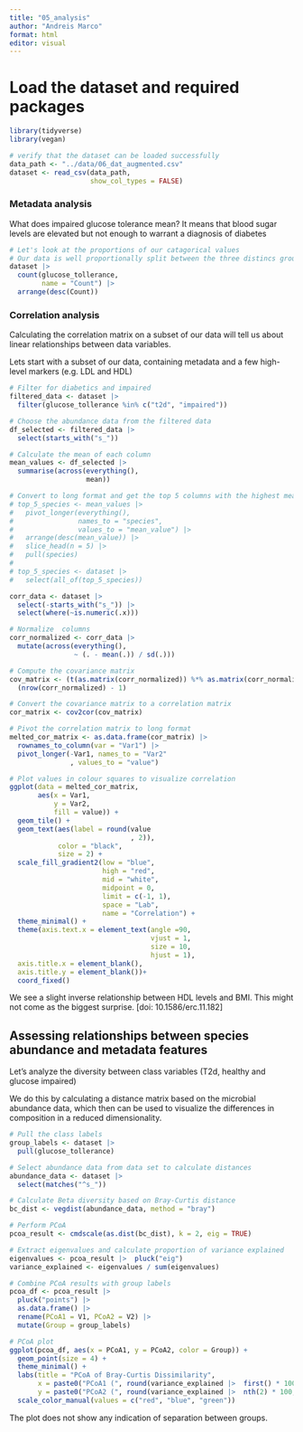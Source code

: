 ```yaml
---
title: "05_analysis"
author: "Andreis Marco"
format: html
editor: visual
---
```


# Load the dataset and required packages

```r
library(tidyverse)
library(vegan)
```

```r
# verify that the dataset can be loaded successfully
data_path <- "../data/06_dat_augmented.csv"
dataset <- read_csv(data_path,
                    show_col_types = FALSE)
```

### Metadata analysis

What does impaired glucose tolerance mean? It means that blood sugar levels are elevated but not enough to warrant a diagnosis of diabetes

```r
# Let's look at the proportions of our catagorical values
# Our data is well proportionally split between the three distincs groups of "disease"
dataset |> 
  count(glucose_tollerance,
        name = "Count") |> 
  arrange(desc(Count))
```

### Correlation analysis

Calculating the correlation matrix on a subset of our data will tell us about linear relationships between data variables.

Lets start with a subset of our data, containing metadata and a few high-level markers (e.g. LDL and HDL)

```r
# Filter for diabetics and impaired
filtered_data <- dataset |> 
  filter(glucose_tollerance %in% c("t2d", "impaired"))

# Choose the abundance data from the filtered data
df_selected <- filtered_data |> 
  select(starts_with("s_"))

# Calculate the mean of each column
mean_values <- df_selected |> 
  summarise(across(everything(),
                   mean))

# Convert to long format and get the top 5 columns with the highest mean values
# top_5_species <- mean_values |> 
#   pivot_longer(everything(),
#                names_to = "species",
#                values_to = "mean_value") |> 
#   arrange(desc(mean_value)) |> 
#   slice_head(n = 5) |> 
#   pull(species)
# 
# top_5_species <- dataset |> 
#   select(all_of(top_5_species))
```

```r
corr_data <- dataset |> 
  select(-starts_with("s_")) |> 
  select(where(~is.numeric(.x))) 

# Normalize  columns
corr_normalized <- corr_data |> 
  mutate(across(everything(),
                ~ (. - mean(.)) / sd(.)))

# Compute the covariance matrix
cov_matrix <- (t(as.matrix(corr_normalized)) %*% as.matrix(corr_normalized)) / 
  (nrow(corr_normalized) - 1)

# Convert the covariance matrix to a correlation matrix
cor_matrix <- cov2cor(cov_matrix)

# Pivot the correlation matrix to long format
melted_cor_matrix <- as.data.frame(cor_matrix) |> 
  rownames_to_column(var = "Var1") |> 
  pivot_longer(-Var1, names_to = "Var2"
               , values_to = "value")

# Plot values in colour squares to visualize correlation
ggplot(data = melted_cor_matrix,
       aes(x = Var1,
           y = Var2,
           fill = value)) +
  geom_tile() +
  geom_text(aes(label = round(value
                              , 2)),
            color = "black",
            size = 2) + 
  scale_fill_gradient2(low = "blue",
                       high = "red",
                       mid = "white", 
                       midpoint = 0,
                       limit = c(-1, 1),
                       space = "Lab", 
                       name = "Correlation") +
  theme_minimal() +
  theme(axis.text.x = element_text(angle =90,
                                   vjust = 1, 
                                   size = 10,
                                   hjust = 1),
  axis.title.x = element_blank(),
  axis.title.y = element_blank())+
  coord_fixed()
```

We see a slight inverse relationship between HDL levels and BMI. This might not come as the biggest surprise. \[doi: 10.1586/erc.11.182\]

## Assessing relationships between species abundance and metadata features

Let's analyze the diversity between class variables (T2d, healthy and glucose impaired)

We do this by calculating a distance matrix based on the microbial abundance data, which then can be used to visualize the differences in composition in a reduced dimensionality.

```r
# Pull the class labels
group_labels <- dataset |> 
  pull(glucose_tollerance)

# Select abundance data from data set to calculate distances
abundance_data <- dataset |> 
  select(matches("^s_"))

# Calculate Beta diversity based on Bray-Curtis distance
bc_dist <- vegdist(abundance_data, method = "bray")

# Perform PCoA
pcoa_result <- cmdscale(as.dist(bc_dist), k = 2, eig = TRUE)

# Extract eigenvalues and calculate proportion of variance explained
eigenvalues <- pcoa_result |>  pluck("eig")
variance_explained <- eigenvalues / sum(eigenvalues)

# Combine PCoA results with group labels 
pcoa_df <- pcoa_result |> 
  pluck("points") |> 
  as.data.frame() |>  
  rename(PCoA1 = V1, PCoA2 = V2) |> 
  mutate(Group = group_labels)
```

```r
# PCoA plot
ggplot(pcoa_df, aes(x = PCoA1, y = PCoA2, color = Group)) +
  geom_point(size = 4) +
  theme_minimal() +
  labs(title = "PCoA of Bray-Curtis Dissimilarity",
       x = paste0("PCoA1 (", round(variance_explained |>  first() * 100, 2), "%)"),
       y = paste0("PCoA2 (", round(variance_explained |>  nth(2) * 100, 2), "%)")) +
  scale_color_manual(values = c("red", "blue", "green"))
```

The plot does not show any indication of separation between groups.
